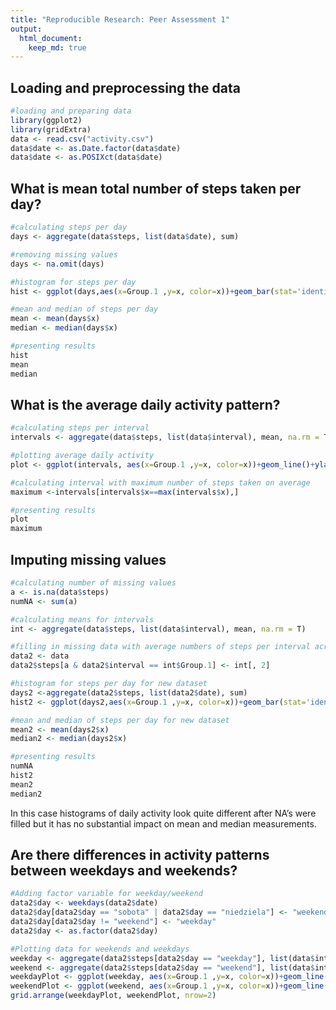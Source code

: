 ```yaml
---
title: "Reproducible Research: Peer Assessment 1"
output: 
  html_document:
    keep_md: true
---
```



## Loading and preprocessing the data
```r
#loading and preparing data
library(ggplot2)
library(gridExtra)
data <- read.csv("activity.csv")
data$date <- as.Date.factor(data$date)
data$date <- as.POSIXct(data$date)
```


## What is mean total number of steps taken per day?
```r
#calculating steps per day
days <- aggregate(data$steps, list(data$date), sum)

#removing missing values
days <- na.omit(days)

#histogram for steps per day
hist <- ggplot(days,aes(x=Group.1 ,y=x, color=x))+geom_bar(stat='identity')+ylab("Steps taken")+xlab("Day")+theme(legend.position="none")

#mean and median of steps per day
mean <- mean(days$x)
median <- median(days$x)

#presenting results
hist
mean
median
```


## What is the average daily activity pattern?
```r
#calculating steps per interval
intervals <- aggregate(data$steps, list(data$interval), mean, na.rm = T)

#plotting average daily activity
plot <- ggplot(intervals, aes(x=Group.1 ,y=x, color=x))+geom_line()+ylab("Steps taken")+xlab("Hour")+theme(legend.position="none")

#calculating interval with maximum number of steps taken on average
maximum <-intervals[intervals$x==max(intervals$x),]

#presenting results
plot
maximum
```


## Imputing missing values
```r
#calculating number of missing values
a <- is.na(data$steps)
numNA <- sum(a)

#calculating means for intervals
int <- aggregate(data$steps, list(data$interval), mean, na.rm = T)

#filling in missing data with average numbers of steps per interval across all days
data2 <- data
data2$steps[a & data2$interval == int$Group.1] <- int[, 2]

#histogram for steps per day for new dataset
days2 <-aggregate(data2$steps, list(data2$date), sum)
hist2 <- ggplot(days2,aes(x=Group.1 ,y=x, color=x))+geom_bar(stat='identity')+ylab("Steps taken")+xlab("Day")+theme(legend.position="none")

#mean and median of steps per day for new dataset
mean2 <- mean(days2$x)
median2 <- median(days2$x)

#presenting results
numNA
hist2
mean2
median2
```
In this case histograms of daily activity look quite different after NA's were filled but it has no substantial impact on mean and median measurements.


## Are there differences in activity patterns between weekdays and weekends?
```r
#Adding factor variable for weekday/weekend
data2$day <- weekdays(data2$date)
data2$day[data2$day == "sobota" | data2$day == "niedziela"] <- "weekend"
data2$day[data2$day != "weekend"] <- "weekday"
data2$day <- as.factor(data2$day)

#Plotting data for weekends and weekdays
weekday <- aggregate(data2$steps[data2$day == "weekday"], list(data$interval[data2$day == "weekday"]), mean)
weekend <- aggregate(data2$steps[data2$day == "weekend"], list(data$interval[data2$day == "weekend"]), mean)
weekdayPlot <- ggplot(weekday, aes(x=Group.1 ,y=x, color=x))+geom_line()+ylab("Steps taken")+xlab("Hour")+theme(legend.position="none")+ggtitle("Weekdays")
weekendPlot <- ggplot(weekend, aes(x=Group.1 ,y=x, color=x))+geom_line()+ylab("Steps taken")+xlab("Hour")+theme(legend.position="none")+ggtitle("Weekends")
grid.arrange(weekdayPlot, weekendPlot, nrow=2)
```